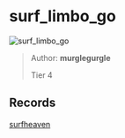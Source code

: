 
# surf_limbo_go

![surf_limbo_go](https://raw.githubusercontent.com/Sayt123/SurfMapPics/Maps-and-bonuses/csgo/surf_limbo_go.jpg)

> Author: **murglegurgle**
>
> Tier 4

## Records

[surfheaven](https://surfheaven.eu/map/surf_limbo_go)
